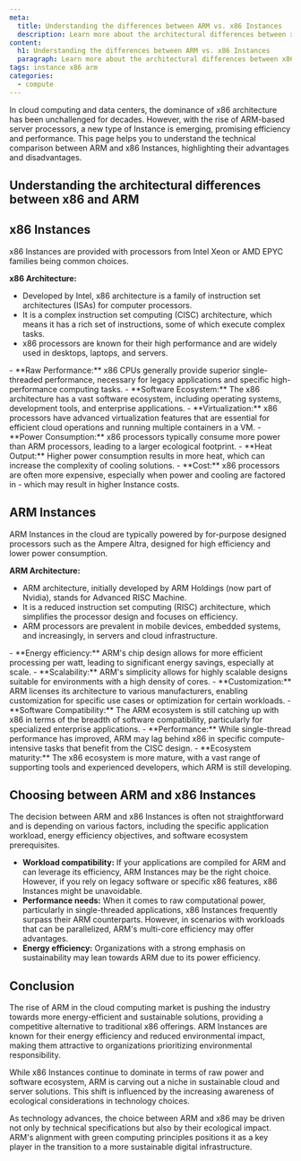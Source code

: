 ```yaml
---
meta:
  title: Understanding the differences between ARM vs. x86 Instances
  description: Learn more about the architectural differences between x86 and ARM
content:
  h1: Understanding the differences between ARM vs. x86 Instances
  paragraph: Learn more about the architectural differences between x86 and ARM
tags: instance x86 arm
categories: 
  - compute
---
```


In cloud computing and data centers, the dominance of x86 architecture has been unchallenged for decades.
However, with the rise of ARM-based server processors, a new type of Instance is emerging, promising efficiency and performance. 
This page helps you to understand the technical comparison between ARM and x86 Instances, highlighting their advantages and disadvantages.

## Understanding the architectural differences between x86 and ARM

## x86 Instances

x86 Instances are provided with processors from Intel Xeon or AMD EPYC families being common choices.

**x86 Architecture:**
- Developed by Intel, x86 architecture is a family of instruction set architectures (ISAs) for computer processors.
- It is a complex instruction set computing (CISC) architecture, which means it has a rich set of instructions, some of which execute complex tasks.
- x86 processors are known for their high performance and are widely used in desktops, laptops, and servers.


<Tabs id="tabs-arm">
  <TabsTab label="Advantages">
    - **Raw Performance:** x86 CPUs generally provide superior single-threaded performance, necessary for legacy applications and specific high-performance computing tasks.
    - **Software Ecosystem:** The x86 architecture has a vast software ecosystem, including operating systems, development tools, and enterprise applications.
    - **Virtualization:** x86 processors have advanced virtualization features that are essential for efficient cloud operations and running multiple containers in a VM.
  </TabsTab>
  <TabsTab label="Disadvantages">
    - **Power Consumption:** x86 processors typically consume more power than ARM processors, leading to a larger ecological footprint.
    - **Heat Output:** Higher power consumption results in more heat, which can increase the complexity of cooling solutions.
    - **Cost:** x86 processors are often more expensive, especially when power and cooling are factored in - which may result in higher Instance costs.
  </TabsTab>
</Tabs>


## ARM Instances

ARM Instances in the cloud are typically powered by for-purpose designed processors such as the Ampere Altra, designed for high efficiency and lower power consumption.

**ARM Architecture:**
- ARM architecture, initially developed by ARM Holdings (now part of Nvidia), stands for Advanced RISC Machine.
- It is a reduced instruction set computing (RISC) architecture, which simplifies the processor design and focuses on efficiency.
- ARM processors are prevalent in mobile devices, embedded systems, and increasingly, in servers and cloud infrastructure.

<Tabs id="tabs-arm">
  <TabsTab label="Advantages">
    - **Energy efficiency:** ARM's chip design allows for more efficient processing per watt, leading to significant energy savings, especially at scale.
    - **Scalability:** ARM's simplicity allows for highly scalable designs suitable for environments with a high density of cores.
    - **Customization:** ARM licenses its architecture to various manufacturers, enabling customization for specific use cases or optimization for certain workloads.
  </TabsTab>
  <TabsTab label="Disadvantages">
    - **Software Compatibility:** The ARM ecosystem is still catching up with x86 in terms of the breadth of software compatibility, particularly for specialized enterprise applications.
    - **Performance:** While single-thread performance has improved, ARM may lag behind x86 in specific compute-intensive tasks that benefit from the CISC design.
    - **Ecosystem maturity:** The x86 ecosystem is more mature, with a vast range of supporting tools and experienced developers, which ARM is still developing.
  </TabsTab>
</Tabs>

## Choosing between ARM and x86 Instances

The decision between ARM and x86 Instances is often not straightforward and is depending on various factors, including the specific application workload, energy efficiency objectives, and software ecosystem prerequisites.

- **Workload compatibility:** If your applications are compiled for ARM and can leverage its efficiency, ARM Instances may be the right choice. However, if you rely on legacy software or specific x86 features, x86 Instances might be unavoidable.
- **Performance needs:** When it comes to raw computational power, particularly in single-threaded applications, x86 Instances frequently surpass their ARM counterparts. However, in scenarios with workloads that can be parallelized, ARM's multi-core efficiency may offer advantages.
- **Energy efficiency:** Organizations with a strong emphasis on sustainability may lean towards ARM due to its power efficiency.

## Conclusion

The rise of ARM in the cloud computing market is pushing the industry towards more energy-efficient and sustainable solutions, providing a competitive alternative to traditional x86 offerings. ARM Instances are known for their energy efficiency and reduced environmental impact, making them attractive to organizations prioritizing environmental responsibility.

While x86 Instances continue to dominate in terms of raw power and software ecosystem, ARM is carving out a niche in sustainable cloud and server solutions. This shift is influenced by the increasing awareness of ecological considerations in technology choices.

As technology advances, the choice between ARM and x86 may be driven not only by technical specifications but also by their ecological impact. ARM's alignment with green computing principles positions it as a key player in the transition to a more sustainable digital infrastructure.